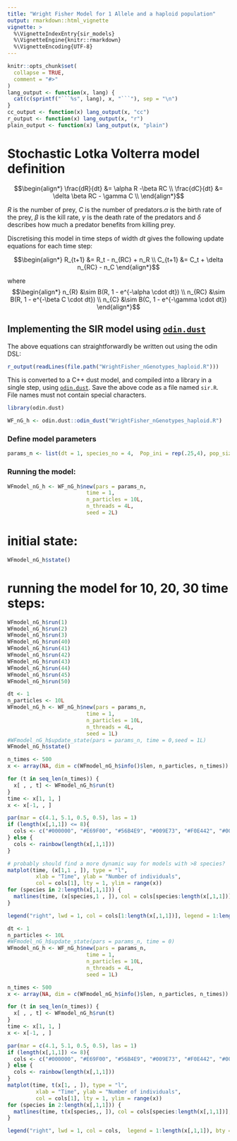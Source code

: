 ```yaml
---
title: "Wright Fisher Model for 1 Allele and a haploid population"
output: rmarkdown::html_vignette
vignette: >
  %\VignetteIndexEntry{sir_models}
  %\VignetteEngine{knitr::rmarkdown}
  %\VignetteEncoding{UTF-8}
---
```


```r
knitr::opts_chunk$set(
  collapse = TRUE,
  comment = "#>"
)
lang_output <- function(x, lang) {
  cat(c(sprintf("```%s", lang), x, "```"), sep = "\n")
}
cc_output <- function(x) lang_output(x, "cc")
r_output <- function(x) lang_output(x, "r")
plain_output <- function(x) lang_output(x, "plain")
```

# Stochastic Lotka Volterra model definition


$$\begin{align*}
\frac{dR}{dt} &= \alpha R -\beta RC \\
\frac{dC}{dt} &= \delta \beta RC - \gamma C \\
\end{align*}$$

$R$ is the number of prey, $C$ is the number of predators.$\alpha$ is the birth rate of the prey, $\beta$ is the kill rate, $\gamma$ is the death rate of the predators and $\delta$ describes how much a predator benefits from killing prey.

Discretising this model in time steps of width $dt$ gives the following update equations for each time step:

$$\begin{align*}
R_{t+1} &= R_t - n_{RC} + n_R \\
C_{t+1} &= C_t + \delta n_{RC}  - n_C
\end{align*}$$

where
$$\begin{align*}
n_{R} &\sim B(R, 1 - e^{-\alpha \cdot dt}) \\
n_{RC} &\sim B(R, 1 - e^{-\beta C \cdot dt}) \\
n_{C} &\sim B(C, 1 - e^{-\gamma \cdot dt})
\end{align*}$$

## Implementing the SIR model using [`odin.dust`](https://mrc-ide.github.io/odin.dust/)

The above equations can straightforwardly be written out using the odin DSL:

```r
r_output(readLines(file.path("WrightFisher_nGenotypes_haploid.R")))
```

This is converted to a C++ dust model, and compiled into a library in a single step, using [`odin.dust`](https://mrc-ide.github.io/odin.dust/). Save the above code as a file named `sir.R`. File names must not contain special characters.

```r
library(odin.dust)
```

```r
WF_nG_h <- odin.dust::odin_dust("WrightFisher_nGenotypes_haploid.R")
```


### Define model parameters
```r
params_n <- list(dt = 1, species_no = 4,  Pop_ini = rep(.25,4), pop_size = 400, fitness = c(0,0,0,0)) 
```


### Running the model:
```r
WFmodel_nG_h <- WF_nG_h$new(pars = params_n,
                         time = 1,
                         n_particles = 10L,
                         n_threads = 4L,
                         seed = 2L)
```

# initial state: 
```r
WFmodel_nG_h$state()
```


# running the model for 10, 20, 30 time steps:
```r
WFmodel_nG_h$run(1)
WFmodel_nG_h$run(2)
WFmodel_nG_h$run(3)
WFmodel_nG_h$run(40)
WFmodel_nG_h$run(41)
WFmodel_nG_h$run(42)
WFmodel_nG_h$run(43)
WFmodel_nG_h$run(44)
WFmodel_nG_h$run(45)
WFmodel_nG_h$run(50)
```

```r
dt <- 1
n_particles <- 10L
WFmodel_nG_h <- WF_nG_h$new(pars = params_n,
                         time = 1,
                         n_particles = 10L,
                         n_threads = 4L,
                         seed = 1L)
#WFmodel_nG_h$update_state(pars = params_n, time = 0,seed = 1L)
WFmodel_nG_h$state()
```

```r
n_times <- 500
x <- array(NA, dim = c(WFmodel_nG_h$info()$len, n_particles, n_times))

for (t in seq_len(n_times)) {
  x[ , , t] <- WFmodel_nG_h$run(t)
}
time <- x[1, 1, ]
x <- x[-1, , ]

par(mar = c(4.1, 5.1, 0.5, 0.5), las = 1)
if (length(x[,1,1]) <= 8){
  cols <- c("#000000", "#E69F00", "#56B4E9", "#009E73", "#F0E442", "#0072B2", "#D55E00", "#CC79A7") #8 colorblind friendly colors
} else {
  cols <- rainbow(length(x[,1,1]))
}

# probably should find a more dynamic way for models with >8 species?
matplot(time, (x[1,1 , ]), type = "l",
         xlab = "Time", ylab = "Number of individuals",
         col = cols[1], lty = 1, ylim = range(x))
for (species in 2:length(x[,1,1])) {
  matlines(time, (x[species,1 , ]), col = cols[species:length(x[,1,1])], lty = 1)
}

legend("right", lwd = 1, col = cols[1:length(x[,1,1])], legend = 1:length(x[,1,1]), bty = "n")
```

```r
dt <- 1
n_particles <- 10L
#WFmodel_nG_h$update_state(pars = params_n, time = 0)
WFmodel_nG_h <- WF_nG_h$new(pars = params_n,
                         time = 1,
                         n_particles = 10L,
                         n_threads = 4L,
                         seed = 1L)

n_times <- 500
x <- array(NA, dim = c(WFmodel_nG_h$info()$len, n_particles, n_times))

for (t in seq_len(n_times)) {
  x[ , , t] <- WFmodel_nG_h$run(t)
}
time <- x[1, 1, ]
x <- x[-1, , ]

par(mar = c(4.1, 5.1, 0.5, 0.5), las = 1)
if (length(x[,1,1]) <= 8){
  cols <- c("#000000", "#E69F00", "#56B4E9", "#009E73", "#F0E442", "#0072B2", "#D55E00", "#CC79A7") #8 colorblind friendly colors
} else {
  cols <- rainbow(length(x[,1,1]))
}
matplot(time, t(x[1, , ]), type = "l",
         xlab = "Time", ylab = "Number of individuals",
         col = cols[1], lty = 1, ylim = range(x))
for (species in 2:length(x[,1,1])) {
  matlines(time, t(x[species,, ]), col = cols[species:length(x[,1,1])], lty = 1)
}

legend("right", lwd = 1, col = cols,  legend = 1:length(x[,1,1]), bty = "n")
```
